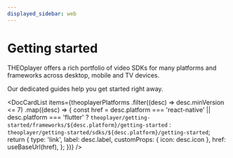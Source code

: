 ```yaml
---
displayed_sidebar: web
---
```


# Getting started

THEOplayer offers a rich portfolio of video SDKs for many platforms and frameworks across desktop, mobile and TV devices.

Our dedicated guides help you get started right away.

<head>
  <meta name="robots" content="noindex, nofollow" />
</head>


<DocCardList
  items={theoplayerPlatforms
    .filter((desc) => desc.minVersion <= 7)
    .map((desc) => {
      const href =
        desc.platform === 'react-native' || desc.platform === 'flutter'
          ? `theoplayer/getting-started/frameworks/${desc.platform}/getting-started`
          : `theoplayer/getting-started/sdks/${desc.platform}/getting-started`;
      return {
        type: 'link',
        label: desc.label,
        customProps: { icon: desc.icon },
        href: useBaseUrl(href),
      };
    })}
/>
